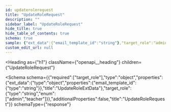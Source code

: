 ```yaml
---
id: updaterolerequest
title: "UpdateRoleRequest"
description: ""
sidebar_label: "UpdateRoleRequest"
hide_title: true
hide_table_of_contents: true
schema: true
sample: {"ext_data":{"email_template_id":"string"},"target_role":"admin"}
custom_edit_url: null
---
```



<Heading
  as={"h1"}
  className={"openapi__heading"}
  children={"UpdateRoleRequest"}
>
</Heading>





<Schema
  schema={{"required":["target_role"],"type":"object","properties":{"ext_data":{"type":"object","properties":{"email_template_id":{"type":"string"}},"title":"UpdateRoleExtData"},"target_role":{"type":"string","enum":["admin","teacher"]}},"additionalProperties":false,"title":"UpdateRoleRequest"}}
  schemaType={"response"}
>
  
</Schema>
            